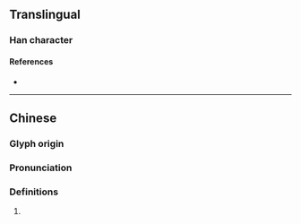 {{character info}}
==Translingual==

===Han character===
{{Han char|rn=98|rad=瓦|as=09|sn=14|four=71237|canj=HBMVN,IBMVN|ids=⿰扁瓦}}

====References====
* {{Han ref|kx=0750.150|dkj=21550|dj=1158.300|hdz=21429.040|uh=7502|ud=29954|bh=E2D6|bd=58070}}

----

==Chinese==
{{zh-forms}}

===Glyph origin===
{{Han etym}}

===Pronunciation===
{{zh-pron
|m=biān
|c=bin1,pin1
|mc=y
|oc=y
|cat=
}}

===Definitions===
{{zh-hanzi}}

# {{rfdef|zh}}